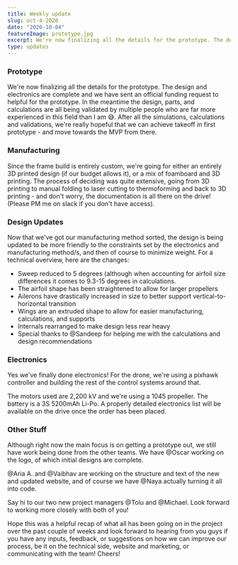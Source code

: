 ```yaml
---
title: Weekly update
slug: oct-4-2020
date: "2020-10-04"
featureImage: prototype.jpg
excerpt: We're now finalizing all the details for the prototype. The design and electronics are complete and we have sent an official funding request to helpful for the prototype.
type: updates
---
```


### Prototype

We're now finalizing all the details for the prototype. The design and electronics are complete and we have sent an official funding request to helpful for the prototype. In the meantime the design, parts, and calculations are all being validated by multiple people who are far more experienced in this field than I am :sweat_smile:. After all the simulations, calculations and validations, we're really hopeful that we can achieve takeoff in first prototype - and move towards the MVP from there.

### Manufacturing

Since the frame build is entirely custom, we're going for either an entirely 3D printed design (if our budget allows it), or a mix of foamboard and 3D printing. The process of deciding was quite extensive, going from 3D printing to manual folding to laser cutting to thermoforming and back to 3D printing - and don't worry, the documentation is all there on the drive! (Please PM me on slack if you don't have access).

### Design Updates

Now that we've got our manufacturing method sorted, the design is being updated to be more friendly to the constraints set by the electronics and manufacturing method/s, and then of course to minimize weight. For a technical overview, here are the changes:

- Sweep reduced to 5 degrees (although when accounting for airfoil size differences it comes to 9.3-15 degrees in calculations.
- The airfoil shape has been straightened to allow for larger propellers
- Ailerons have drastically increased in size to better support vertical-to-horizontal transition
- Wings are an extruded shape to allow for easier manufacturing, calculations, and supports
- Internals rearranged to make design less rear heavy
- Special thanks to @Sandeep for helping me with the calculations and design recommendations

### Electronics

Yes we've finally done electronics! For the drone, we're using a pixhawk controller and building the rest of the control systems around that.

The motors used are 2,200 kV and we're using a 1045 propeller. The battery is a 3S 5200mAh Li-Po. A properly detailed electronics list will be available on the drive once the order has been placed.

### Other Stuff

Although right now the main focus is on getting a prototype out, we still have work being done from the other teams.
We have @Oscar working on the logo, of which initial designs are complete.

@Aria A. and @Vaibhav are working on the structure and text of the new and updated website, and of course we have @Naya actually turning it all into code.

Say hi to our two new project managers @Tolu and @Michael. Look forward to working more closely with both of you!

Hope this was a helpful recap of what all has been going on in the project over the past couple of weeks and look forward to hearing from you guys if you have any inputs, feedback, or suggestions on how we can improve our process, be it on the technical side, website and marketing, or communicating with the team! Cheers!
